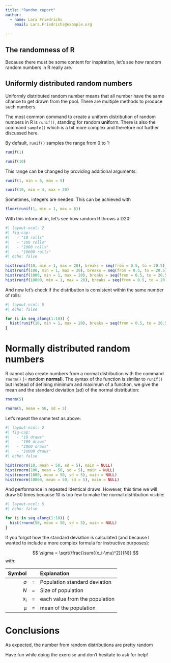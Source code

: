 ```yaml
---
title: "Random report"
author: 
  - name: Lara Friedrichs
    email: Lara.Friedrichs@example.org
    
---
```


<!-- 

# Instructions for the exercise

1. Move the file to the top level of your repository / not necessary
2. Update the file _quarto.yml in your repository to include the report in your webpage 
3. Load a dataset from https://github.com/Hezel2000/GeoCosmoChemDataAndTools/tree/main/csv
4. Update the YAML header of this file
5. Create a file `requirements.txt`on the top level of the repo
5. Update the CI/CD pipeline as instructed below
6. Create a short report, including plots created from the dataset (they can be interactive if you want -- the result is a webpage)
  a. Don't forget to update the `requirements.txt`with the libraries you call.  
  b. You are welcome to write and test any Python code elsewhere before including it in the report. 
  c. You might find the following pages useful for reference: 
      Figures: https://quarto.org/docs/authoring/figures.html
      Tables: https://quarto.org/docs/authoring/tables.html

The remainder of the document is a small example of how it might look like and provides some help to get started. Don't forget to compare the unrendered and the rendered version! 

By the way, to include Python code, write `python` instead of `r` in the curly brackets at the top of a code chunk. 

# Updating the CI/CD pipline

Add between lines 15 and 16: 

      - name: Install Python and Dependencies
        uses: actions/setup-python@v4
        with:
          python-version: '3.10'
          cache: 'pip'
      - run: pip install -r requirements.txt 

Make sure identations are correct! 

--> 

## The randomness of R

Because there must be some content for inspiration, let's see how random random numbers in R really are. 

## Uniformly distributed random numbers

Uniformly distributed random number means that all number have the same chance to get drawn from the pool. There are multiple methods to produce such numbers. 

The most common command to create a uniform distribution of random numbers in R is `runif()`, standing for **r**andom **unif**orm. There is also the command `sample()` which is a bit more complex and therefore not further discussed here. 

By default, `runif()` samples the range from 0 to 1: 

``` r

runif(1)

runif(10)

``` 

This range can be changed by providing additional arguments: 

``` r

runif(1, min = 6, max = 9)

runif(10, min = 4, max = 20)

``` 

Sometimes, integers are needed. This can be achieved with 

``` r

floor(runif(1, min = 1, max = 6))

``` 

With this information, let's see how random R throws a D20! 

``` r
#| layout-ncol: 2
#| fig-cap: 
#|   - "10 rolls"
#|   - "100 rolls"
#|   - "1000 rolls" 
#|   - "10000 rolls"
#| echo: false

hist(runif(10, min = 1, max = 20), breaks = seq(from = 0.5, to = 20.5), main = NULL)
hist(runif(100, min = 1, max = 20), breaks = seq(from = 0.5, to = 20.5), main = NULL)
hist(runif(1000, min = 1, max = 20), breaks = seq(from = 0.5, to = 20.5), main = NULL)
hist(runif(10000, min = 1, max = 20), breaks = seq(from = 0.5, to = 20.5), main = NULL)

```

And now let's check if the distribution is consistent within the same number of rolls: 

``` r
#| layout-ncol: 5
#| echo: false

for (i in seq_along(1:10)) {
  hist(runif(10, min = 1, max = 20), breaks = seq(from = 0.5, to = 20.5), main = NULL)
}

```

# Normally distributed random numbers

R cannot also create numbers from a normal distribution with the command `rnorm()` (= **r**andom **normal**). The syntax of the function is similar to `runif()` but instead of defining minimum and maximum of a function, we give the mean and the standard deviation ($sd$) of the normal distribution: 

``` r

rnorm(5)

rnorm(5, mean = 50, sd = 5)

```

Let's repeat the same test as above: 

``` r
#| layout-ncol: 2
#| fig-cap: 
#|   - "10 draws"
#|   - "100 draws"
#|   - "1000 draws" 
#|   - "10000 draws"
#| echo: false

hist(rnorm(10, mean = 50, sd = 5), main = NULL)
hist(rnorm(100, mean = 50, sd = 5), main = NULL)
hist(rnorm(1000, mean = 50, sd = 5), main = NULL)
hist(rnorm(10000, mean = 50, sd = 5), main = NULL)

```

And performance in repeated identical draws. However, this time we will draw 50 times because 10 is too few to make the normal distribution visible: 

``` r
#| layout-ncol: 5
#| echo: false

for (i in seq_along(1:10)) {
  hist(rnorm(50, mean = 50, sd = 5), main = NULL)
}

```


If you forgot how the standard deviation is calculated (and because I wanted to include a more complex formula for instructive purposes): 

$$
\sigma = \sqrt{\frac{\sum{(x_i-\mu)^2}}{N}} 
$$
with: 

| Symbol || Explanation |
|----:|----|:----|
|$\sigma$| = | Population standard deviation| 
|$N$| = | Size of population |
|x~i~| = | each value from the population |
|µ| = | mean of the population |

# Conclusions
As expected, the number from random distributions are pretty random 

Have fun while doing the exercise and don't hesitate to ask for help! 
